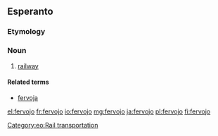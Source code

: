 ==Esperanto==

===Etymology===
{{compound|fero|gloss1=iron|vojo|gloss2=way|lang=eo}}

===Noun===
{{eo-head}}

# [[railway]]

====Related terms====
* [[fervoja]]

[[Category:eo:Rail transportation]]
{{eo GCSE|7}}

[[el:fervojo]]
[[fr:fervojo]]
[[io:fervojo]]
[[mg:fervojo]]
[[ja:fervojo]]
[[pl:fervojo]]
[[fi:fervojo]]